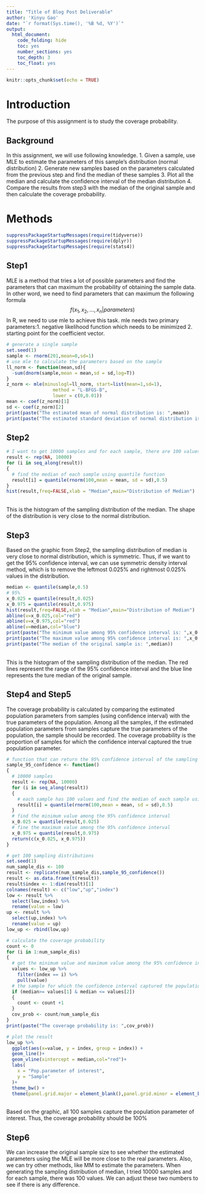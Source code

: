 ```yaml
---
title: "Title of Blog Post Deliverable"
author: 'Xinyu Gao'
date: "`r format(Sys.time(), '%B %d, %Y')`"
output:
  html_document:
    code_folding: hide
    toc: yes
    number_sections: yes
    toc_depth: 3
    toc_float: yes
---
```


```r
knitr::opts_chunk$set(echo = TRUE)
```

# Introduction 

The purpose of this assignment is to study the coverage probability. 

## Background

In this assignment, we will use following knowledge. 1. Given a sample, use MLE to estimate the parameters of this sample's distribution (normal distribution) 2. Generate new samples based on the parameters calculated from the previous step and find the median of these samples 3. Plot all the median and calculate the confidence interval of the median distribution 4. Compare the results from step3 with the median of the original sample and then calculate the coverage probability. 

# Methods

```r
suppressPackageStartupMessages(require(tidyverse))
suppressPackageStartupMessages(require(dplyr))
suppressPackageStartupMessages(require(stats4))
```

## Step1
MLE is a method that tries a lot of possible parameters and find the parameters that can maximum the probability of obtaining the sample data. In other word, we need to find parameters that can maximum the following formula $$ f(x_1,x_2,...,x_n|parameters) $$ In R, we need to use mle to achieve this task. mle needs two primary parameters:1. negative likelihood function which needs to be minimized 2. starting point for the coefficient vector.
```r
# generate a single sample
set.seed(1)
sample <- rnorm(201,mean=0,sd=1)
# use mle to calculate the parameters based on the sample
ll_norm <- function(mean,sd){
  -sum(dnorm(sample,mean = mean,sd = sd,log=T))
}
z_norm <- mle(minuslogl=ll_norm, start=list(mean=1,sd=1),
                 method = "L-BFGS-B",
                 lower = c(0,0.01))
mean <- coef(z_norm)[1]
sd <- coef(z_norm)[2]
print(paste("The estimated mean of normal distribution is: ",mean))
print(paste("The estimated standard deviation of normal distribution is: ", sd))
```

## Step2
```r
# I want to get 10000 samples and for each sample, there are 100 values
result <- rep(NA, 10000)
for (i in seq_along(result))
{
  # find the median of each sample using quantile function
  result[i] = quantile(rnorm(100,mean = mean, sd = sd),0.5)
}
hist(result,freq=FALSE,xlab = "Median",main="Distribution of Median")
```
\
This is the histogram of the sampling distribution of the median. The shape of the distribution is very close to the normal distribution.

## Step3
Based on the graphic from Step2, the sampling distribution of median is very close to normal distribution, which is symmetric. Thus, if we want to get the 95% confidence interval, we can use symmetric density interval method, which is to remove the leftmost 0.025% and rightmost 0.025% values in the distribution.
```r
median <- quantile(sample,0.5)
# 95%
x_0.025 = quantile(result,0.025)
x_0.975 = quantile(result,0.975)
hist(result,freq=FALSE,xlab = "Median",main="Distribution of Median")
abline(v=x_0.025,col="red")
abline(v=x_0.975,col="red")
abline(v=median,col="blue")
print(paste("The minimum value among 95% confidence interval is: ",x_0.025))
print(paste("The maximum value among 95% confidence interval is: ",x_0.975))
print(paste("The median of the original sample is: ",median))
```
\
This is the histogram of the sampling distribution of the median. The red lines represent the range of the 95% confidence interval and the blue line represents the ture median of the original sample.

## Step4 and Step5
The coverage probability is calculated by comparing the estimated population parameters from samples (using confidence interval) with the true parameters of the population. Among all the samples, if the estimated population parameters from samples capture the true parameters of the population, the sample should be recorded. The coverage probability is the proportion of samples for which the confidence interval captured the true population parameter.
```r
# function that can return the 95% confidence interval of the sampling distribution of the median
sample_95_confidence <- function()
{
  # 10000 samples
  result <- rep(NA, 10000)
  for (i in seq_along(result))
  {
    # each sample has 100 values and find the median of each sample using quantile
    result[i] = quantile(rnorm(100,mean = mean, sd = sd),0.5)
  }
  # find the minimum value among the 95% confidence interval
  x_0.025 = quantile(result,0.025)
  # fine the maximum value among the 95% confidence interval
  x_0.975 = quantile(result,0.975)
  return(c(x_0.025, x_0.975))
}

# get 100 sampling distributions
set.seed(1)
num_sample_dis <- 100
result <- replicate(num_sample_dis,sample_95_confidence())
result <- as.data.frame(t(result))
result$index <- 1:dim(result)[1]
colnames(result) <- c("low","up","index")
low <- result %>%
  select(low,index) %>%
  rename(value = low)
up <- result %>%
  select(up,index) %>%
  rename(value = up)
low_up <- rbind(low,up)

# calculate the coverage probability
count <- 0 
for (i in 1:num_sample_dis)
{
  # get the minimum value and maximum value among the 95% confidence interval
  values <- low_up %>%
    filter(index == i) %>%
    pull(value)
  # the sample for which the confidence interval captured the population parameter
  if (median>= values[1] & median <= values[2])
  {
    count <- count +1
  }
  cov_prob <- count/num_sample_dis
}
print(paste("The coverage probability is: ",cov_prob))

# plot the result
low_up %>%
  ggplot(aes(x=value, y = index, group = index)) +
  geom_line()+
  geom_vline(xintercept = median,col="red")+
  labs(
    x = "Pop.parameter of interest",
    y = "Sample"
  )+
  theme_bw() +
  theme(panel.grid.major = element_blank(),panel.grid.minor = element_blank())
```
\
Based on the graphic, all 100 samples capture the population parameter of interest. Thus, the coverage probability should be 100%

## Step6
We can increase the original sample size to see whether the estimated parameters using the MLE will be more close to the real parameters. Also, we can try other methods, like MM to estimate the parameters. When generating the sampling distribution of median, I tried 10000 samples and for each sample, there was 100 values. We can adjust these two numbers to see if there is any difference.

